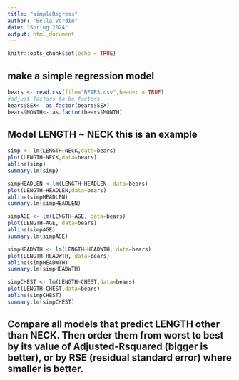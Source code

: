 ```yaml
---
title: "simpleRegress"
author: "Bella Verdin"
date: "Spring 2024"
output: html_document
---
```


```r
knitr::opts_chunk$set(echo = TRUE)
```

## make a simple regression model

```r
bears <- read.csv(file="BEARS.csv",header = TRUE)
#adjust factors to be factors
bears$SEX<- as.factor(bears$SEX)
bears$MONTH<- as.factor(bears$MONTH)
```

## Model LENGTH ~ NECK  this is an example  

```r
simp <- lm(LENGTH~NECK,data=bears)
plot(LENGTH~NECK,data=bears)
abline(simp)
summary.lm(simp)
```

```r
simpHEADLEN <-lm(LENGTH~HEADLEN, data=bears)
plot(LENGTH~HEADLEN,data=bears)
abline(simpHEADLEN)
summary.lm(simpHEADLEN)
```

```r
simpAGE <- lm(LENGTH~AGE, data=bears)
plot(LENGTH~AGE, data=bears)
abline(simpAGE)
summary.lm(simpAGE)
```

```r
simpHEADWTH <- lm(LENGTH~HEADWTH, data=bears)
plot(LENGTH~HEADWTH, data=bears)
abline(simpHEADWTH)
summary.lm(simpHEADWTH)
```

```r
simpCHEST <- lm(LENGTH~CHEST,data=bears)
plot(LENGTH~CHEST,data=bears)
abline(simpCHEST)
summary.lm(simpCHEST)
```






## Compare all models that predict LENGTH other than NECK. Then order them from worst to best by its value of Adjusted-Rsquared (bigger is better), or by RSE (residual standard error) where smaller is better. 


